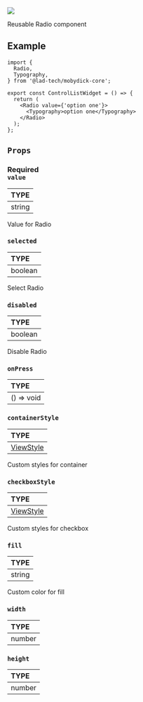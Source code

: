 
<img src={Radio} />

Reusable Radio component


## Example

```tsx
import {
  Radio,
  Typography,
} from '@lad-tech/mobydick-core';

export const ControlListWidget = () => {
  return (
    <Radio value={'option one'}>
      <Typography>option one</Typography>
    </Radio>
  );
};

```

## `Props`


### <div class="label required basic">Required</div>**`value`**

| TYPE   |
|:-------|
| string |

Value for Radio

### `selected`

| TYPE    |
|:--------|
| boolean |

Select Radio

### `disabled`

| TYPE    |
|:--------|
| boolean |

Disable Radio

### `onPress`

| TYPE       |
|:-----------|
| () => void |

### `containerStyle`

| TYPE                                                             |
|:-----------------------------------------------------------------|
| [ViewStyle](https://reactnative.dev/docs/view-style-props#props) |

Custom styles for container

### `checkboxStyle`

| TYPE                                                             |
|:-----------------------------------------------------------------|
| [ViewStyle](https://reactnative.dev/docs/view-style-props#props) |

Custom styles for checkbox

### `fill`

| TYPE   |
|:-------|
| string |

Custom color for fill

### `width`

| TYPE   |
|:-------|
| number |

### `height`

| TYPE   |
|:-------|
| number |

